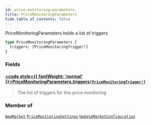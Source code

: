 ```yaml
---
id: price-monitoring-parameters
title: PriceMonitoringParameters
hide_table_of_contents: false
---
```








PriceMonitoringParameters holds a list of triggers

```graphql
type PriceMonitoringParameters {
  triggers: [PriceMonitoringTrigger!]
}
```


### Fields

#### [<code style={{ fontWeight: 'normal' }}>PriceMonitoringParameters.<b>triggers</b></code>](#)<Bullet />[`[PriceMonitoringTrigger!]`](/mainnet/api/graphql/objects/price-monitoring-trigger) <Badge class="secondary" text="list"/> <Badge class="secondary" text="object"/>
> The list of triggers for this price monitoring
> 



### Member of

[`NewMarket`](/mainnet/api/graphql/objects/new-market)  <Badge class="secondary" text="object"/><Bullet />[`PriceMonitoringSettings`](/mainnet/api/graphql/objects/price-monitoring-settings)  <Badge class="secondary" text="object"/><Bullet />[`UpdateMarketConfiguration`](/mainnet/api/graphql/objects/update-market-configuration)  <Badge class="secondary" text="object"/>



